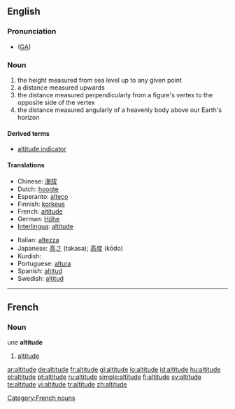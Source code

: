 ==English==

===Pronunciation===
*{{IPA|/ˈæltəˌtud/}} ([[w:General American|GA]])

===Noun===
{{en-noun}}

# the height measured from sea level up to any given point
# a distance measured upwards
# the distance measured perpendicularly from a figure's vertex to the opposite side of the vertex
# the distance measured angularly of a heavenly body above our Earth's horizon

====Derived terms====
*[[altitude indicator]]

====Translations====
{{top}}
*Chinese: [[海拔]]
*Dutch: [[hoogte]]
*Esperanto: [[alteco]]
*Finnish: [[korkeus]]
*French: [[#French|altitude]] {{f}}
*German: [[Höhe]]
*[[Interlingua]]: [[altitude]]
{{mid}}
*Italian: [[altezza]] {{f}}
*Japanese: [[高さ]] (takasa); [[高度]] (kōdo)
*Kurdish: {{KUchar|[[به‌رزی]]}}
*Portuguese: [[altura]]
*Spanish: [[altitud]]
*Swedish: [[altitud]] {{c}}
{{bottom}}

----

==French==
===Noun===
une '''altitude''' {{f}}
# [[#English|altitude]]

[[Category:French nouns]]

[[ar:altitude]]
[[de:altitude]]
[[fr:altitude]]
[[gl:altitude]]
[[io:altitude]]
[[id:altitude]]
[[hu:altitude]]
[[pl:altitude]]
[[pt:altitude]]
[[ru:altitude]]
[[simple:altitude]]
[[fi:altitude]]
[[sv:altitude]]
[[te:altitude]]
[[vi:altitude]]
[[tr:altitude]]
[[zh:altitude]]